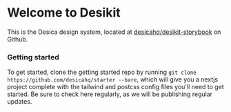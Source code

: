 
<Meta title="Welcome" />

# Welcome to Desikit
This is the Desica design system, located at [desicahq/desikit-storybook](https://github.com/desicahq/desikit-storybook) on Github.

### Getting started
To get started, clone the getting started repo by running `git clone https://github.com/desicahq/starter --bare`, which will give you a nextjs project complete with the tailwind and postcss config files you'll need to get started. Be sure to check here regularly, as we will be publishing regular updates.
